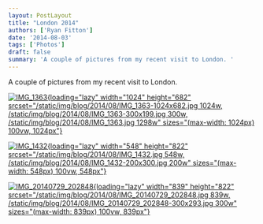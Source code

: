 ```yaml
---
layout: PostLayout
title: "London 2014"
authors: ['Ryan Fitton']
date: '2014-08-03'
tags: ['Photos']
draft: false
summary: 'A couple of pictures from my recent visit to London. '
---
```


A couple of pictures from my recent visit to London.

[![IMG_1363](/static/img/blog/2014/08/IMG_1363-1024x682.jpg){loading="lazy"
width="1024" height="682"
srcset="/static/img/blog/2014/08/IMG_1363-1024x682.jpg 1024w, /static/img/blog/2014/08/IMG_1363-300x199.jpg 300w, /static/img/blog/2014/08/IMG_1363.jpg 1298w"
sizes="(max-width: 1024px) 100vw, 1024px"}](https://plus.google.com/photos/116051960176286458855/albums/6043307099496341281/6043307108534286562)

[![IMG_1432](/static/img/blog/2014/08/IMG_1432.jpg){loading="lazy"
width="548" height="822"
srcset="/static/img/blog/2014/08/IMG_1432.jpg 548w, /static/img/blog/2014/08/IMG_1432-200x300.jpg 200w"
sizes="(max-width: 548px) 100vw, 548px"}](https://plus.google.com/photos/+RyanFittonUK/albums/6043307099496341281/6043315444343215970)

[![IMG_20140729_202848](/static/img/blog/2014/08/IMG_20140729_202848.jpg){loading="lazy"
width="839" height="822"
srcset="/static/img/blog/2014/08/IMG_20140729_202848.jpg 839w, /static/img/blog/2014/08/IMG_20140729_202848-300x293.jpg 300w"
sizes="(max-width: 839px) 100vw, 839px"}](https://plus.google.com/photos/+RyanFittonUK/albums/6043307099496341281/6043346165824561378)

 
